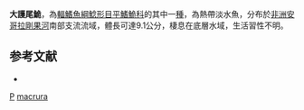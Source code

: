 {{Speciesbox 
| taxon = Phractura macrura
| authority = [[Poll|Poll]], 1967
| status = DD
| status_system = IUCN3.1
}}
'''大護尾鮠'''，為[[輻鰭魚綱|輻鰭魚綱]][[鯰形目|鯰形目]][[平鰭鮠科|平鰭鮠科]]的其中一[[種|種]]，為熱帶淡水魚，分布於[[非洲|非洲]][[安哥拉|安哥拉]][[剛果河|剛果河]]南部支流流域，體長可達9.1公分，棲息在底層水域，生活習性不明。

==参考文献==
*{{FishBase_species|genus=Phractura|species=macrura|year=2014|month=10}}

{{Taxonbar}}

[[Category:1967年描述的鱼类|P]]
[[Category:護尾鮠屬|macrura]]